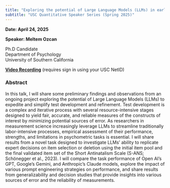 ```yaml
---
title: "Exploring the potential of Large Language Models (LLMs) in early-stage test development"
subtitle: "USC Quantitative Speaker Series (Spring 2025)"
---
```

  
**Date: April 24, 2025**
  
**Speaker: Meltem Ozcan**
  
  Ph.D Candidate\
Department of Psychology\
University of Southern California

[**Video Recording**](To be updated) (requires sign in using your USC NetID)

### Abstract

In this talk, I will share some preliminary findings and observations from an ongoing project exploring the potential of Large Language Models (LLMs) to expedite and simplify test development and refinement. Test development is a complex and iterative process with several resource-intensive stages designed to yield fair, accurate, and reliable measures of the constructs of interest by minimizing potential sources of error. As researchers in measurement science increasingly leverage LLMs to streamline traditionally labor-intensive processes, empirical assessment of their performance, strengths, and limitations in psychometric tasks is essential. I will share results from a novel task designed to investigate LLMs' ability to replicate expert decisions on item selection or deletion using the initial item pool and the final validated item set of the Short Antinatalism Scale (S-ANS; Schönegger et al., 2023). I will compare the task performance of Open AI's GPT, Google's Gemini, and Anthropic's Claude models, explore the impact of various prompt engineering strategies on performance, and share results from generalizability and decision studies that provide insights into various sources of error and the reliability of measurements.